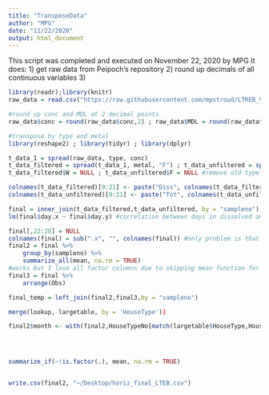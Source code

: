 ```yaml
---
title: "TransposeData"
author: "MPG"
date: "11/22/2020"
output: html_document
---
```


This script was completed and executed on November 22, 2020 by MPG
It does:
1) get raw data from Peipoch's repository
2) round up decimals of all continuous variables
3)
```r
library(readr);library(knitr)
raw_data = read.csv("https://raw.githubusercontent.com/mpstroud/LTREB_Valett/main/UCFRmtl1.csv")

#round up conc and MDL at 2 decimal points
raw_data$conc = round(raw_data$conc,2) ; raw_data$MDL = round(raw_data$MDL,2)

#transpose by type and metal
library(reshape2) ; library(tidyr) ; library(dplyr)

t_data_1 = spread(raw_data, type, conc)
t_data_filtered = spread(t_data_1, metal, "F") ; t_data_unfiltered = spread(t_data_1, metal, "W")
t_data_filtered$W = NULL ; t_data_unfiltered$F = NULL #remove old type variable

colnames(t_data_filtered)[9:21] <- paste("Diss", colnames(t_data_filtered)[9:21], sep = "_")
colnames(t_data_unfiltered)[9:21] <- paste("Tot", colnames(t_data_unfiltered)[9:21], sep = "_")

final = inner_join(t_data_filtered,t_data_unfiltered, by = "sampleno") # merge the two datasets
lm(final$day.x ~ final$day.y) #correlation between days in dissolved and total subdatasets is perfect what suggest the merge was done well. Just need now to polish and remove unnecessary columns

final[,22:28] = NULL
colnames(final) = sub(".x", "", colnames(final)) #only problem is that each value of concentration takes a row, need to merge rows by samplno
final2 = final %>%
    group_by(sampleno) %>%
    summarize_all(mean, na.rm = TRUE)
#works but I lose all factor columns due to skipping mean function for characters ones. I'll patch it up below, probably a better way to do this
final3 = final %>%
    arrange(Obs) 

final_temp = left_join(final2,final3,by = "sampleno")

merge(lookup, largetable, by = 'HouseType'))

final2$month <- with(final2,HouseTypeNo[match(largetable$HouseType,HouseType)])




summarize_if(~!is.factor(.), mean, na.rm = TRUE)


write.csv(final2, "~/Desktop/horiz_final_LTEB.csv")
```

